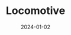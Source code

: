 ---
slug: "locomotive"
title: "Locomotive"
date: "2024-01-02"
category: "Design & Development"
image: "./image.png"
image_alt: "locomotive"
---